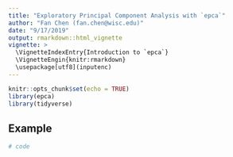 ```yaml
---
title: "Exploratory Principal Component Analysis with `epca`"
author: "Fan Chen (fan.chen@wisc.edu)"
date: "9/17/2019"
output: rmarkdown::html_vignette
vignette: >
  \VignetteIndexEntry{Introduction to `epca`}
  \VignetteEngin{knitr:rmarkdown}
  \usepackage[utf8](inputenc)
---
```


```r
knitr::opts_chunk$set(echo = TRUE)
library(epca)
library(tidyverse)
```

## Example


```r
# code
```


